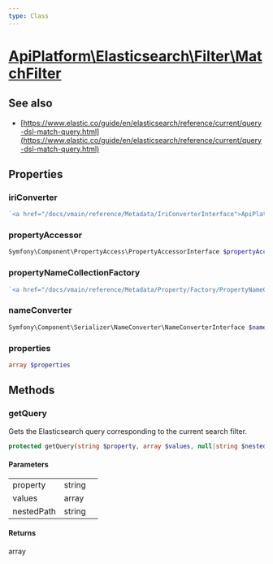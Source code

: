 ```yaml
---
type: Class
---
```


# [ApiPlatform\Elasticsearch\Filter\MatchFilter](/docs/vmain/reference/Elasticsearch/Filter/MatchFilter)

## See also
- [https://www.elastic.co/guide/en/elasticsearch/reference/current/query-dsl-match-query.html](https://www.elastic.co/guide/en/elasticsearch/reference/current/query-dsl-match-query.html)


## Properties
### iriConverter

```php
`<a href="/docs/vmain/reference/Metadata/IriConverterInterface">ApiPlatform\Metadata\IriConverterInterface</a>` $iriConverter
```



### propertyAccessor

```php
Symfony\Component\PropertyAccess\PropertyAccessorInterface $propertyAccessor
```



### propertyNameCollectionFactory

```php
`<a href="/docs/vmain/reference/Metadata/Property/Factory/PropertyNameCollectionFactoryInterface">ApiPlatform\Metadata\Property\Factory\PropertyNameCollectionFactoryInterface</a>` $propertyNameCollectionFactory
```



### nameConverter

```php
Symfony\Component\Serializer\NameConverter\NameConverterInterface $nameConverter
```



### properties

```php
array $properties
```



## Methods

### getQuery

Gets the Elasticsearch query corresponding to the current search filter.

```php
protected getQuery(string $property, array $values, null|string $nestedPath): array
```

#### Parameters

<table><tbody>
<tr><td>property</td><td>string</td><td></td></tr><tr><td>values</td><td>array</td><td></td></tr><tr><td>nestedPath</td><td>string</td><td></td></tr>
</tbody>
</table>

#### Returns

array
